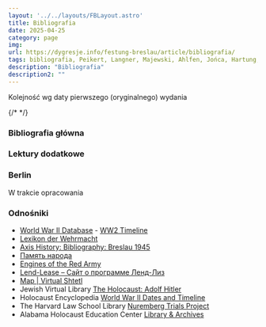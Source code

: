 ```yaml
---
layout: '../../layouts/FBLayout.astro'
title: Bibliografia
date: 2025-04-25
category: page
img: 
url: https://dygresje.info/festung-breslau/article/bibliografia/
tags: bibliografia, Peikert, Langner, Majewski, Ahlfen, Jońca, Hartung, Hornig, Primke, Szczerepa, Gleiss, Głowiński
description: "Bibliografia"
description2: ""
---
```



Kolejność wg daty pierwszego (oryginalnego) wydania

{/* <Bibliography bibliographyName="berlin" /> */}

### Bibliografia główna

<BibliographyMain />

### Lektury dodatkowe

<BibliographyAdditional />

### Berlin

W trakcie opracowania

<BibliographyBerlin />

### Odnośniki

- [World War II Database](https://ww2db.com/) - [WW2 Timeline](https://ww2db.com/event/timeline/)
- [Lexikon der Wehrmacht](https://www.lexikon-der-wehrmacht.de/)
- [Axis History: Bibliography: Breslau 1945](http://www.axishistory.com/books/134-campaigns-a-operations/campaigns-a-operations/2943-bibliography-breslau-1945)
- [Память народа](https://pamyat-naroda.ru/)
- [Engines of the Red Army](https://www.o5m6.de/redarmy/index.php)
- [Lend-Lease &#8211; Сайт о программе Ленд-Лиз](https://lend-lease.net/)
- [Map | Virtual Shtetl](https://sztetl.org.pl/en/map)
- Jewish Virtual Library [The Holocaust: Adolf Hitler](https://www.jewishvirtuallibrary.org/adolf-hitler-table-of-contents)
- Holocaust Encyclopedia [World War II Dates and Timeline](https://encyclopedia.ushmm.org/content/en/article/world-war-ii-key-dates)
- The Harvard Law School Library [Nuremberg Trials Project](https://nuremberg.law.harvard.edu/)
- Alabama Holocaust Education Center [Library & Archives](https://ahecinfo.org/library-archives/)